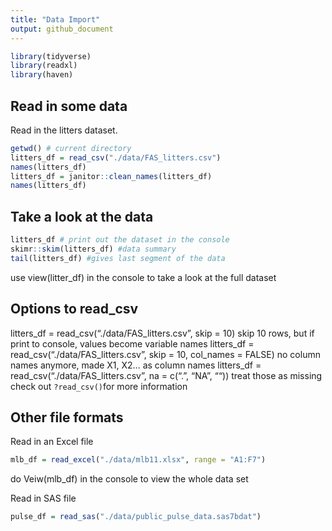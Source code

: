 ```yaml
---
title: "Data Import"
output: github_document
---
```


```r
library(tidyverse)
library(readxl)
library(haven)
```

## Read in some data

Read in the litters dataset.

```r
getwd() # current directory
litters_df = read_csv("./data/FAS_litters.csv")
names(litters_df)
litters_df = janitor::clean_names(litters_df)
names(litters_df)
```

## Take a look at the data
```r
litters_df # print out the dataset in the console
skimr::skim(litters_df) #data summary
tail(litters_df) #gives last segment of the data
```
use view(litter_df) in the console to take a look at the full dataset

## Options to read_csv

litters_df = read_csv("./data/FAS_litters.csv", skip = 10)
    skip 10 rows, but if print to console, values become variable names
litters_df = read_csv("./data/FAS_litters.csv", skip = 10, col_names = FALSE)
    no column names anymore, made X1, X2... as column names
litters_df = read_csv("./data/FAS_litters.csv", na = c(".", "NA", ""))
    treat those as missing
check out `?read_csv()`for more information

## Other file formats

Read in an Excel file

```r
mlb_df = read_excel("./data/mlb11.xlsx", range = "A1:F7")
```
do Veiw(mlb_df) in the console to view the whole data set

Read in SAS file

```r
pulse_df = read_sas("./data/public_pulse_data.sas7bdat")
```






